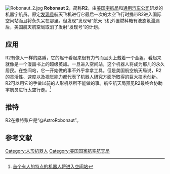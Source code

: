 [[Image:Robonaut_2.jpg|thumb]]
'''Robonaut 2'''，简称'''R2'''，由[[美国宇航局|美国宇航局]]和[[通用汽车公司|通用汽车公司]]研发的机器宇航员。原定[[发现号|发现号]]航天飞机进行它最后一次的太空飞行时携带R2进入国际空间站而且将永久呆在那里。但发现“发现号”航天飞机外置燃料箱有液态氢泄漏后，美国航天航空局取消了发射“发现号”的计划。

==应用==
R2有像人一样的胳膊，它的躯干看起来很有力气而且头上戴着一个金盔，看起来就像是一个漫画书上的超级英雄。一旦进入空间站，这个机器人将成为那儿的永久居民。在空间站，它一开始做的事不外乎拿拿工具。但是美国航空航天局说，R2的灵活性、速度以及视觉能力都代表了机器人研究方面所取得的巨大技术创新。R2可以用它的手做以前的人形机器所不能做的事。航空航天局预见R2最终会协助宇航员进行太空行走。<ref>[http://www.voanews.com/chinese/news/20101102-SPACE-ROBOT-106532073.html 首个有人的特点的机器人将进入空间站 ]</ref>

==推特==
R2在推特账户是“@AstroRobonaut”。

==参考文献==
{{reflist}}

{{VOA}}
[[Category:人形机器人|Category:人形机器人]]
[[Category:美国国家航空航天局|Category:美国国家航空航天局]]